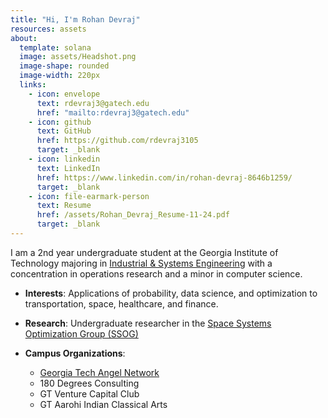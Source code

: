 ```yaml
---
title: "Hi, I'm Rohan Devraj"
resources: assets
about: 
  template: solana
  image: assets/Headshot.png
  image-shape: rounded
  image-width: 220px
  links: 
    - icon: envelope
      text: rdevraj3@gatech.edu
      href: "mailto:rdevraj3@gatech.edu"
    - icon: github
      text: GitHub
      href: https://github.com/rdevraj3105
      target: _blank
    - icon: linkedin
      text: LinkedIn
      href: https://www.linkedin.com/in/rohan-devraj-8646b1259/
      target: _blank
    - icon: file-earmark-person
      text: Resume
      href: /assets/Rohan_Devraj_Resume-11-24.pdf
      target: _blank
---
```





</style>

<p class="large-text">
I am a 2nd year undergraduate student at the Georgia Institute of Technology majoring in <a href="https://www.isye.gatech.edu" target="_blank">Industrial & Systems Engineering</a> with a concentration in operations research and a minor in computer science. 

- **Interests**: Applications of probability, data science, and optimization to transportation, space, healthcare, and finance.
  
- **Research**: Undergraduate researcher in the <a href="https://ssog.ae.gatech.edu" target="_blank">Space Systems Optimization Group (SSOG)</a>
  
- **Campus Organizations**: 
  - <a href="https://gtangelnetwork.com/about" target="_blank">Georgia Tech Angel Network</a>
  - 180 Degrees Consulting
  - GT Venture Capital Club
  - GT Aarohi Indian Classical Arts

